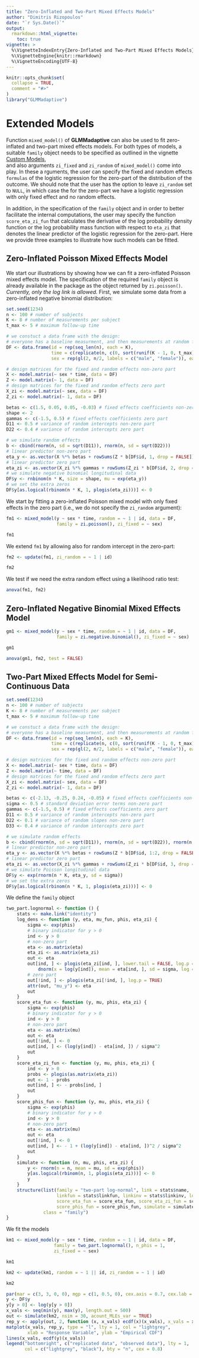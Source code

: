 ```yaml
---
title: "Zero-Inflated and Two-Part Mixed Effects Models"
author: "Dimitris Rizopoulos"
date: "`r Sys.Date()`"
output:
  rmarkdown::html_vignette:
    toc: true
vignette: >
  %\VignetteIndexEntry{Zero-Inflated and Two-Part Mixed Effects Models}
  %\VignetteEngine{knitr::rmarkdown}
  %\VignetteEncoding{UTF-8}
---
```


```r
knitr::opts_chunk$set(
  collapse = TRUE,
  comment = "#>"
)
library("GLMMadaptive")
```

# Extended Models
Function `mixed_model()` of **GLMMadaptive** can also be used to fit zero-inflated and 
two-part mixed effects models. For both types of models, a suitable `family` object needs 
to be specified as outlined in the vignette [Custom Models](https://cran.r-project.org/web/packages/GLMMadaptive/vignettes/Custom_Models.html),  
and also arguments `zi_fixed` and `zi_random` of `mixed_model()` come into play. In these a
rguments, the user can specify the fixed and random effects `formulas` of the logistic 
regression for the zero-part of the distribution of the outcome. We should note that the 
user has the option to leave `zi_random` set to `NULL`, in which case the for the zero-part
we have a logistic regression with only fixed effect and no random effects.

In addition, in the specification of the `family` object and in order to better facilitate 
the internal computations, the user may specify the function `score_eta_zi_fun` that 
calculates the derivative of the log probability density function or the log probability
mass function with respect to `eta_zi` that denotes the linear predictor of the logistic 
regression for the zero-part. Here we provide three examples to illustrate how such models
can be fitted.

## Zero-Inflated Poisson Mixed Effects Model
We start our illustrations by showing how we can fit a zero-inflated Poisson mixed effects
model. The specification of the required `family` object is already available in the 
package as the object returned by `zi.poisson()`. 
*Currently, only the log link is allowed.* First, we simulate some data from a 
zero-inflated negative binomial distribution:
```r
set.seed(1234)
n <- 100 # number of subjects
K <- 8 # number of measurements per subject
t_max <- 5 # maximum follow-up time

# we constuct a data frame with the design: 
# everyone has a baseline measurment, and then measurements at random follow-up times
DF <- data.frame(id = rep(seq_len(n), each = K),
                 time = c(replicate(n, c(0, sort(runif(K - 1, 0, t_max))))),
                 sex = rep(gl(2, n/2, labels = c("male", "female")), each = K))

# design matrices for the fixed and random effects non-zero part
X <- model.matrix(~ sex * time, data = DF)
Z <- model.matrix(~ 1, data = DF)
# design matrices for the fixed and random effects zero part
X_zi <- model.matrix(~ sex, data = DF)
Z_zi <- model.matrix(~ 1, data = DF)

betas <- c(1.5, 0.05, 0.05, -0.03) # fixed effects coefficients non-zero part
shape <- 2
gammas <- c(-1.5, 0.5) # fixed effects coefficients zero part
D11 <- 0.5 # variance of random intercepts non-zero part
D22 <- 0.4 # variance of random intercepts zero part

# we simulate random effects
b <- cbind(rnorm(n, sd = sqrt(D11)), rnorm(n, sd = sqrt(D22)))
# linear predictor non-zero part
eta_y <- as.vector(X %*% betas + rowSums(Z * b[DF$id, 1, drop = FALSE]))
# linear predictor zero part
eta_zi <- as.vector(X_zi %*% gammas + rowSums(Z_zi * b[DF$id, 2, drop = FALSE]))
# we simulate negative binomial longitudinal data
DF$y <- rnbinom(n * K, size = shape, mu = exp(eta_y))
# we set the extra zeros
DF$y[as.logical(rbinom(n * K, 1, plogis(eta_zi)))] <- 0
```

We start by fitting a zero-inflated Poisson mixed model with only fixed effects in the 
zero part (i.e., we do not specify the `zi_random` argument):
```r
fm1 <- mixed_model(y ~ sex * time, random = ~ 1 | id, data = DF,
                   family = zi.poisson(), zi_fixed = ~ sex)

fm1
```

We extend `fm1` by allowing also for random intercept in the zero-part: 
```r
fm2 <- update(fm1, zi_random = ~ 1 | id)

fm2
```

We test if we need the extra random effect using a likelihood ratio test:
```r
anova(fm1, fm2)
```

## Zero-Inflated Negative Binomial Mixed Effects Model

```r
gm1 <- mixed_model(y ~ sex * time, random = ~ 1 | id, data = DF,
                   family = zi.negative.binomial(), zi_fixed = ~ sex)

gm1
```

```r
anova(gm1, fm2, test = FALSE)
```

## Two-Part Mixed Effects Model for Semi-Continuous Data

```r
set.seed(1234)
n <- 100 # number of subjects
K <- 8 # number of measurements per subject
t_max <- 5 # maximum follow-up time

# we constuct a data frame with the design: 
# everyone has a baseline measurment, and then measurements at random follow-up times
DF <- data.frame(id = rep(seq_len(n), each = K),
                 time = c(replicate(n, c(0, sort(runif(K - 1, 0, t_max))))),
                 sex = rep(gl(2, n/2, labels = c("male", "female")), each = K))

# design matrices for the fixed and random effects non-zero part
X <- model.matrix(~ sex * time, data = DF)
Z <- model.matrix(~ time, data = DF)
# design matrices for the fixed and random effects zero part
X_zi <- model.matrix(~ sex, data = DF)
Z_zi <- model.matrix(~ 1, data = DF)

betas <- c(-2.13, -0.25, 0.24, -0.05) # fixed effects coefficients non-zero part
sigma <- 0.5 # standard deviation error terms non-zero part
gammas <- c(-1.5, 0.5) # fixed effects coefficients zero part
D11 <- 0.5 # variance of random intercepts non-zero part
D22 <- 0.1 # variance of random slopes non-zero part
D33 <- 0.4 # variance of random intercepts zero part

# we simulate random effects
b <- cbind(rnorm(n, sd = sqrt(D11)), rnorm(n, sd = sqrt(D22)), rnorm(n, sd = sqrt(D33)))
# linear predictor non-zero part
eta_y <- as.vector(X %*% betas + rowSums(Z * b[DF$id, 1:2, drop = FALSE]))
# linear predictor zero part
eta_zi <- as.vector(X_zi %*% gammas + rowSums(Z_zi * b[DF$id, 3, drop = FALSE]))
# we simulate Poisson longitudinal data
DF$y <- exp(rnorm(n * K, eta_y, sd = sigma))
# we set the extra zeros
DF$y[as.logical(rbinom(n * K, 1, plogis(eta_zi)))] <- 0
```

We define the `family` object
```r
two_part.lognormal <- function () {
    stats <- make.link("identity")
    log_dens <- function (y, eta, mu_fun, phis, eta_zi) {
        sigma <- exp(phis)
        # binary indicator for y > 0
        ind <- y > 0
        # non-zero part
        eta <- as.matrix(eta)
        eta_zi <- as.matrix(eta_zi)
        out <- eta
        out[ind, ] <- plogis(eta_zi[ind, ], lower.tail = FALSE, log.p = TRUE) + 
            dnorm(x = log(y[ind]), mean = eta[ind, ], sd = sigma, log = TRUE)
        # zero part
        out[!ind, ] <- plogis(eta_zi[!ind, ], log.p = TRUE)
        attr(out, "mu_y") <- eta
        out
    }
    score_eta_fun <- function (y, mu, phis, eta_zi) {
        sigma <- exp(phis)
        # binary indicator for y > 0
        ind <- y > 0
        # non-zero part
        eta <- as.matrix(mu)
        out <- eta
        out[!ind, ] <- 0
        out[ind, ] <- (log(y[ind]) - eta[ind, ]) / sigma^2
        out
    }
    score_eta_zi_fun <- function (y, mu, phis, eta_zi) {
        ind <- y > 0
        probs <- plogis(as.matrix(eta_zi))
        out <- 1 - probs
        out[ind, ] <- - probs[ind, ]
        out
    }
    score_phis_fun <- function (y, mu, phis, eta_zi) {
        sigma <- exp(phis)
        # binary indicator for y > 0
        ind <- y > 0
        # non-zero part
        eta <- as.matrix(mu)
        out <- eta
        out[!ind, ] <- 0
        out[ind, ] <- - 1 + (log(y[ind]) - eta[ind, ])^2 / sigma^2
        out
    }
    simulate <- function (n, mu, phis, eta_zi) {
        y <- rnorm(n = n, mean = mu, sd = exp(phis))
        y[as.logical(rbinom(n, 1, plogis(eta_zi)))] <- 0
        y
    }
    structure(list(family = "two-part log-normal", link = stats$name, 
                   linkfun = stats$linkfun, linkinv = stats$linkinv, log_dens = log_dens,
                   score_eta_fun = score_eta_fun, score_eta_zi_fun = score_eta_zi_fun,
                   score_phis_fun = score_phis_fun, simulate = simulate),
              class = "family")
}
```

We fit the models
```r
km1 <- mixed_model(y ~ sex * time, random = ~ 1 | id, data = DF, 
                  family = two_part.lognormal(), n_phis = 1,
                  zi_fixed = ~ sex)

km1
```

```r
km2 <- update(km1, random = ~ 1 || id, zi_random = ~ 1 | id)

km2
```

```r
par(mar = c(3, 3, 0, 0), mgp = c(1, 0.5, 0), cex.axis = 0.7, cex.lab = 0.8)
y <- DF$y
y[y > 0] <- log(y[y > 0])
x_vals <- seq(min(y), max(y), length.out = 500)
out <- simulate(km2, nsim = 30, acount_MLEs_var = TRUE)
rep_y <- apply(out, 2, function (x, x_vals) ecdf(x)(x_vals), x_vals = x_vals)
matplot(x_vals, rep_y, type = "l", lty = 1, col = "lightgrey", 
        xlab = "Response Variable", ylab = "Empirical CDF")
lines(x_vals, ecdf(y)(x_vals))
legend("bottomright", c("replicated data", "observed data"), lty = 1, 
       col = c("lightgrey", "black"), bty = "n", cex = 0.8)
```

